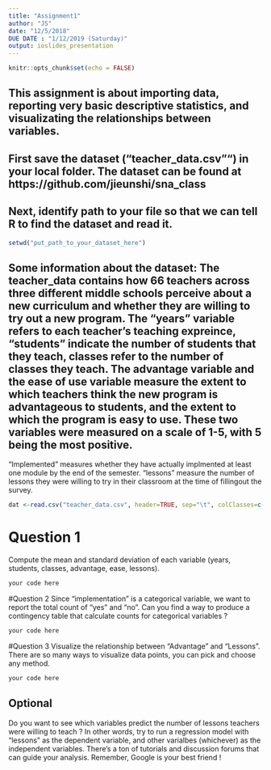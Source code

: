 ```yaml
---
title: "Assignment1"
author: "JS"
date: "12/5/2018"
DUE DATE : "1/12/2019 (Saturday)"
output: ioslides_presentation
---
```


```r
knitr::opts_chunk$set(echo = FALSE)
```


## This assignment is about importing data, reporting very basic descriptive statistics, and visualizating the relationships between variables. 

## First save the dataset ("teacher_data.csv"") in your local folder. The dataset can be found at https://github.com/jieunshi/sna_class 

## Next, identify path to your file so that we can tell R to find the dataset and read it. 


```r

setwd("put_path_to_your_dataset_here")

```

## Some information about the dataset: The teacher_data contains how 66 teachers across three different middle schools perceive about a new curriculum and whether they are willing to try out a new program.  The "years" variable refers to each teacher's teaching expreince, "students" indicate the number of students that they teach, classes refer to the number of classes they teach.  The advantage variable and the ease of use variable measure the extent to which teachers  think the new program is advantageous to students, and the extent to which the program is easy to use. These two variables were measured on a scale of 1-5, with 5 being the most positive. 
"Implemented" measures whether they have actually implmented at least one module by the end of the semester.  "lessons" measure the number of lessons they were willing to try in their classroom 
at the time of fillingout the survey.  


```r

dat <-read.csv("teacher_data.csv", header=TRUE, sep="\t", colClasses=c("id"="character", "implemented"="factor"))

```


# Question 1 
Compute the mean and standard deviation of each variable (years, students, classes, advantage, ease, lessons). 

```r

your code here 

```

#Question 2 
Since "implementation" is a categorical variable, we want to report the total count of "yes" and "no". Can you find a way to produce a contingency table that calculate counts for categorical variables ? 

```r

your code here 

```


#Question 3
Visualize the relationship between "Advantage" and "Lessons". 
There are so many ways to visualize data points, you can pick and choose any method. 


```r

your code here 

```

## Optional 
Do you want to see which variables predict the number of lessons teachers were willing to teach ? In other words, try to run a regression model with "lessons" as the dependent variable, and other varialbes (whichever) as the independent variables. There's a ton of tutorials and discussion forums that can guide your analysis. Remember, Google is your best friend ! 
